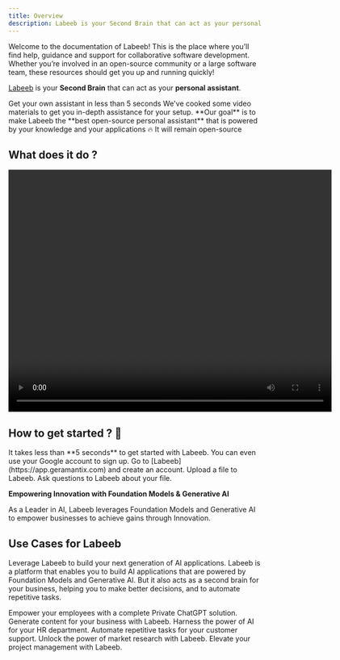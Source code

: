 ```yaml
---
title: Overview
description: Labeeb is your Second Brain that can act as your personal assistant.
---
```


Welcome to the documentation of Labeeb! This is the place where you’ll find help, guidance and support for collaborative software development. Whether you’re involved in an open-source community or a large software team, these resources should get you up and running quickly!


[Labeeb](https://app.geramantix.com) is your **Second Brain** that can act as your **personal assistant**.


<CardGroup cols={2}>
  <Card
    title="Understand Labeeb"
    icon="forward"
    href="/home/quickstart"
  >
    Get your own assistant in less than 5 seconds
  </Card>
  <Card
    title="Video Installation"
    icon="youtube"
    href="https://dub.sh/quivr-demo"
  >
    We've cooked some video materials to get you in-depth assistance for your setup.
  </Card>
</CardGroup>

<Tip>
**Our goal** is to make Labeeb the **best open-source personal assistant** that is powered by your knowledge and your applications 🔥
It will remain open-source
</Tip>

## What does it do ? 


<div style={{ textAlign: 'center' }}>
  <video width="640" height="480" controls>
    
    Your browser does not support the video tag.
  </video>
</div>

## How to get started ? 👀

<Tip>
It takes less than **5 seconds** to get started with Labeeb. You can even use your Google account to sign up.
</Tip>

<Steps>
  <Step title="Create an account">
    Go to [Labeeb](https://app.geramantix.com) and create an account.
  </Step>
  <Step title="Upload a file">
    Upload a file to Labeeb.
  </Step>
  <Step title="Ask Questions to Labeeb">
    Ask questions to Labeeb about your file.
  </Step>
</Steps>


**Empowering Innovation with Foundation Models & Generative AI**

As a Leader in AI, Labeeb leverages Foundation Models and Generative AI to empower businesses to achieve gains through Innovation.


<CardGroup cols={4}>
    <Card title="30k+ users" icon="user"/>
    <Card title="4k+ companies" icon="building"/>
    <Card title="26k+ developers" icon="code"/>
    <Card title="Top 100 open-source" icon="osi"/>
</CardGroup>


## Use Cases for Labeeb

Leverage Labeeb to build your next generation of AI applications. Labeeb is a platform that enables you to build AI applications that are powered by Foundation Models and Generative AI.
But it also acts as a second brain for your business, helping you to make better decisions, and to automate repetitive tasks.

<CardGroup cols={2}>
    <Card title="Entreprise ChatGPT" href="/home/use-cases/entreprise-gpt">
        Empower your employees with a complete Private ChatGPT solution.
    </Card>
    <Card title="Content Generation" href="/home/use-cases/content-generation">
        Generate content for your business with Labeeb.
    </Card>
    <Card title="Human Resources" href="/home/use-cases/hr">
        Harness the power of AI for your HR department.
    </Card>
    <Card title="Customer Support" href="/home/use-cases/customer-support">
        Automate repetitive tasks for your customer support.
    </Card>
    <Card title="Market Research" href="/home/use-cases/market-analysis">
        Unlock the power of market research with Labeeb.
    </Card>
    <Card title="Project Management" href="/home/use-cases/project-management">
        Elevate your project management with Labeeb.
    </Card>
</CardGroup>

<Snippet file="commercial.mdx" />